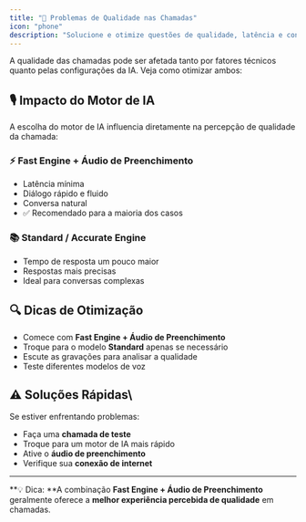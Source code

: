 ```yaml
---
title: "🔧 Problemas de Qualidade nas Chamadas"
icon: "phone"
description: "Solucione e otimize questões de qualidade, latência e conexão nas ligações"
---
```


A qualidade das chamadas pode ser afetada tanto por fatores técnicos quanto pelas configurações da IA. Veja como otimizar ambos:

## **🎙️ Impacto do Motor de IA**

A escolha do motor de IA influencia diretamente na percepção de qualidade da chamada:

### **⚡ Fast Engine \+ Áudio de Preenchimento**

- Latência mínima
- Diálogo rápido e fluido
- Conversa natural
- ✅ Recomendado para a maioria dos casos

### **📚 Standard / Accurate Engine**

- Tempo de resposta um pouco maior
- Respostas mais precisas
- Ideal para conversas complexas

## **🔍 Dicas de Otimização**

- Comece com **Fast Engine \+ Áudio de Preenchimento**
- Troque para o modelo **Standard** apenas se necessário
- Escute as gravações para analisar a qualidade
- Teste diferentes modelos de voz

## **⚠️ Soluções Rápidas**\\

Se estiver enfrentando problemas:

- Faça uma **chamada de teste**
- Troque para um motor de IA mais rápido
- Ative o **áudio de preenchimento**
- Verifique sua **conexão de internet**

---

\*\*💡 Dica: \*\*A combinação **Fast Engine \+ Áudio de Preenchimento** geralmente oferece a **melhor experiência percebida de qualidade** em chamadas.